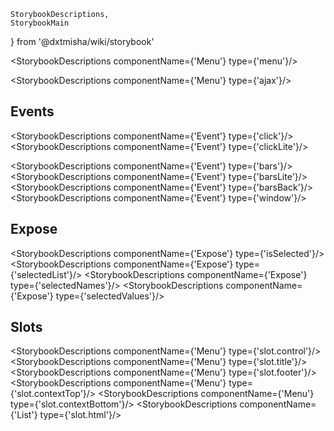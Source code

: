     StorybookDescriptions,
    StorybookMain
} from '@dxtmisha/wiki/storybook'


[//]: # (:documentation-import [!] System label / Системная метка)
[//]: # (:documentation-import [!] System label / Системная метка)

<Meta of={Menu}/>
<StorybookMain
    name={MenuWikiStorybook.getName()}
    description={MenuWikiStorybook.getDescription()}
    story={Menu.Menu}
/>

[//]: # (:documentation-body [!] System label / Системная метка)

<StorybookDescriptions componentName={'Menu'} type={'menu'}/>

<StorybookDescriptions componentName={'Menu'} type={'ajax'}/>
<Canvas of={Menu.MenuAjax}/>

[//]: # (:documentation-body [!] System label / Системная метка)

[//]: # (:documentation-events [!] System label / Системная метка)
## Events

<StorybookDescriptions componentName={'Event'} type={'click'}/>
<StorybookDescriptions componentName={'Event'} type={'clickLite'}/>

<StorybookDescriptions componentName={'Event'} type={'bars'}/>
<StorybookDescriptions componentName={'Event'} type={'barsLite'}/>
<StorybookDescriptions componentName={'Event'} type={'barsBack'}/>
<StorybookDescriptions componentName={'Event'} type={'window'}/>

[//]: # (:documentation-events [!] System label / Системная метка)

[//]: # (:documentation-expose [!] System label / Системная метка)
## Expose

<StorybookDescriptions componentName={'Expose'} type={'isSelected'}/>
<StorybookDescriptions componentName={'Expose'} type={'selectedList'}/>
<StorybookDescriptions componentName={'Expose'} type={'selectedNames'}/>
<StorybookDescriptions componentName={'Expose'} type={'selectedValues'}/>

[//]: # (:documentation-expose [!] System label / Системная метка)

[//]: # (:documentation-slots [!] System label / Системная метка)
## Slots

<StorybookDescriptions componentName={'Menu'} type={'slot.control'}/>
<StorybookDescriptions componentName={'Menu'} type={'slot.title'}/>
<StorybookDescriptions componentName={'Menu'} type={'slot.footer'}/>
<StorybookDescriptions componentName={'Menu'} type={'slot.contextTop'}/>
<StorybookDescriptions componentName={'Menu'} type={'slot.contextBottom'}/>
<StorybookDescriptions componentName={'List'} type={'slot.html'}/>

[//]: # (:documentation-slots [!] System label / Системная метка)

